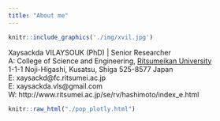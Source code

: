 ```yaml
---
title: "About me"
---
```


```r
knitr::include_graphics('./img/xvil.jpg')
```

<div align="center">
Xaysackda VILAYSOUK (PhD) | Senior Researcher </br>
A: College of Science and Engineering, [Ritsumeikan University](http://ritsumei.ac.jp) </br>
1-1-1 Noji-Higashi, Kusatsu, Shiga 525-8577 Japan </br>
E: xaysackd@fc.ritsumei.ac.jp </br>
E: xaysackda.vls@gmail.com </br>
W: http://www.ritsumei.ac.jp/se/rv/hashimoto/index_e.html
</div>

```r
knitr::raw_html("./pop_plotly.html")
```

